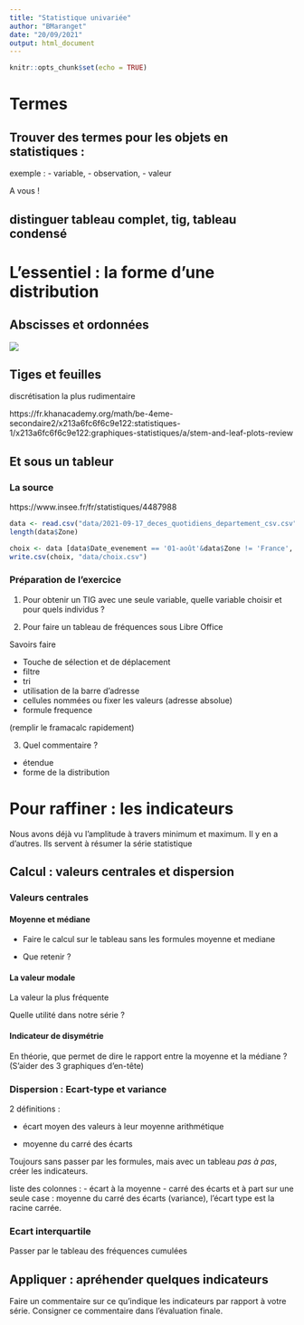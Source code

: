 ```yaml
---
title: "Statistique univariée"
author: "BMaranget"
date: "20/09/2021"
output: html_document
---
```


```r
knitr::opts_chunk$set(echo = TRUE)
```

# Termes

## Trouver des termes pour les objets en statistiques :
exemple : 
- variable, 
- observation,
- valeur

A vous !

## distinguer tableau complet, tig, tableau condensé



# L'essentiel : la forme d'une distribution

## Abscisses et ordonnées

![](img/distribution.jpg)


## Tiges et feuilles

discrétisation la plus rudimentaire

https://fr.khanacademy.org/math/be-4eme-secondaire2/x213a6fc6f6c9e122:statistiques-1/x213a6fc6f6c9e122:graphiques-statistiques/a/stem-and-leaf-plots-review


## Et sous un tableur

### La source
https://www.insee.fr/fr/statistiques/4487988

```r
data <- read.csv("data/2021-09-17_deces_quotidiens_departement_csv.csv", sep =";")
length(data$Zone)
```

```r
choix <- data [data$Date_evenement == '01-août'&data$Zone != 'France', c('Zone', 'Total_deces_2021')]
write.csv(choix, "data/choix.csv")
```



### Préparation de l'exercice

1. Pour obtenir un TIG avec une seule variable, quelle variable choisir et pour quels individus ?


2. Pour faire un tableau de fréquences sous Libre Office


Savoirs faire


* Touche de sélection et de déplacement
* filtre
* tri
* utilisation de la barre d'adresse
* cellules nommées ou fixer les valeurs (adresse absolue)
* formule frequence


(remplir le framacalc rapidement)

3. Quel commentaire ?

- étendue
- forme de la distribution

# Pour raffiner : les indicateurs

Nous avons déjà vu l'amplitude à travers minimum et maximum. Il y en a d'autres.
Ils servent à résumer la série statistique

## Calcul :  valeurs centrales et dispersion

### Valeurs centrales

#### Moyenne et médiane

- Faire le calcul sur le tableau sans les formules moyenne et mediane

- Que retenir ?

#### La valeur modale

La valeur la plus fréquente

Quelle utilité dans notre série ?

#### Indicateur de disymétrie

En théorie, que permet de dire le rapport entre la moyenne et la médiane ? (S'aider des 3 graphiques d'en-tête)


### Dispersion : Ecart-type et variance

2 définitions : 

- écart moyen des valeurs à leur moyenne arithmétique

- moyenne du carré des écarts


Toujours sans passer par les formules, mais avec un tableau *pas à pas*, créer les indicateurs.

liste des colonnes :
- écart à la moyenne
- carré des écarts
et à part sur une seule case : moyenne du carré des écarts (variance), l'écart type
est la racine carrée.

### Ecart interquartile

Passer par le tableau des fréquences cumulées

## Appliquer : apréhender quelques indicateurs 

Faire un commentaire sur ce qu'indique les indicateurs par rapport à votre série.
Consigner ce commentaire dans l'évaluation finale.



